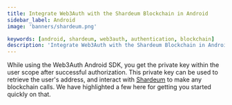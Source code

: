 ```yaml
---
title: Integrate Web3Auth with the Shardeum Blockchain in Android
sidebar_label: Android
image: 'banners/shardeum.png'

keywords: [android, shardeum, web3auth, authentication, blockchain]
description: 'Integrate Web3Auth with the Shardeum Blockchain in Android | Embedded Wallets'
---
```



<SEO
  title="Integrate Web3Auth with the Shardeum Blockchain in Android"
  description="Integrate Web3Auth with the Shardeum Blockchain in Android | Embedded Wallets"
  image="https://web3auth.io/docs/banners/shardeum.png"
  slug="/embedded-wallets/connect-blockchain/evm/shardeum/android"
/>

While using the Web3Auth Android SDK, you get the private key within the user scope after successful authorization. This private key can be used to retrieve the user's address, and interact with [Shardeum](https://shardeum.org/) to make any blockchain calls. We have highlighted a few here for getting you started quickly on that.

<EVMInteraction />
